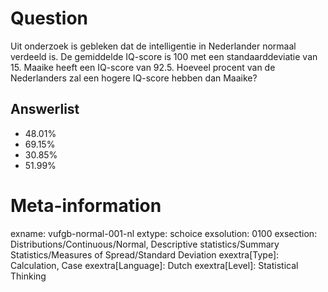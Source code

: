 Question
========
Uit onderzoek is gebleken dat de intelligentie in Nederlander normaal verdeeld is. De gemiddelde IQ-score is 100 met een standaarddeviatie van 15. Maaike heeft een IQ-score van 92.5. Hoeveel procent van de Nederlanders zal een hogere IQ-score hebben dan Maaike?

Answerlist
----------
* 48.01%
* 69.15% 
* 30.85% 
* 51.99%

Meta-information
================
exname: vufgb-normal-001-nl
extype: schoice
exsolution: 0100
exsection: Distributions/Continuous/Normal, Descriptive statistics/Summary Statistics/Measures of Spread/Standard Deviation
exextra[Type]: Calculation, Case
exextra[Language]: Dutch
exextra[Level]: Statistical Thinking
